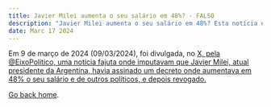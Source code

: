 ```yaml
---
title: Javier Milei aumenta o seu salário em 48%? - FALSO
description: "Javier Milei aumenta o seu salário em 48%? Esta notícia é falsa."
date: Marc 17 2024
---
```


Em 9 de março de 2024 (09/03/2024), foi divulgada, no <a href="https://x.com">X</x>, pela @EixoPolitico, uma notícia fajuta onde imputavam que Javier Milei, atual presidente da Argentina, havia assinado um decreto onde aumentava em 48% o seu salário e de outros políticos, e depois revogado.

Go back [home](/).